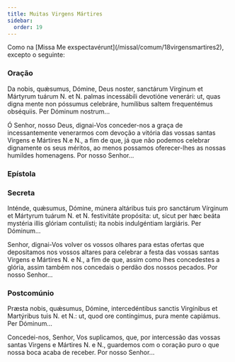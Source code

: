 ```yaml
---
title: Muitas Virgens Mártires
sidebar:
  order: 19
---
```


<aside>
  Como na [Missa Me exspectavérunt](/missal/comum/18virgensmartires2), excepto o
  seguinte:
</aside>


### Oração

<div class="side-by-side not-content">

Da nobis, quǽsumus, Dómine, Deus noster, sanctárum Vírginum et Mártyrum tuárum <span class="text-red-500">N.</span> et <span class="text-red-500">N.</span> palmas incessábili devotióne venerári: ut, quas digna mente non póssumus celebráre, humílibus saltem frequentémus obséquiis. Per Dóminum nostrum...

Ó Senhor, nosso Deus, dignai-Vos conceder-nos a graça de incessantemente venerarmos com devoção a vitória das vossas santas Virgens e Mártires <span class="text-red-500">N.</span>e <span class="text-red-500">N.</span>, a fim de que, já que não podemos celebrar dignamente os seus méritos, ao menos possamos oferecer-lhes as nossas humildes homenagens. Por nosso Senhor...

</div>

### Epístola

<LinkCard
  title="Epístola Virgens Mártires"
  href="/missal/comum/21virgemnaomartir2#epístola"
/>

### Secreta

<div class="side-by-side not-content">

Inténde, quǽsumus, Dómine, múnera altáribus tuis pro sanctárum Vírginum et Mártyrum tuárum <span class="text-red-500">N.</span> et <span class="text-red-500">N.</span> festivitáte propósita: ut, sicut per hæc beáta mystéria illis glóriam contulísti; ita nobis indulgéntiam largiáris. Per Dóminum...

Senhor, dignai-Vos volver os vossos olhares para estas ofertas que depositamos nos vossos altares para celebrar a festa das vossas santas Virgens e Mártires <span class="text-red-500">N.</span> e <span class="text-red-500">N.</span>, a fim de que, assim como lhes concedestes a glória, assim também nos concedais o perdão dos nossos pecados. Por nosso Senhor...

</div>

### Postcomúnio

<div class="side-by-side not-content">

Præsta nobis, quǽsumus, Dómine, intercedéntibus sanctis Virgínibus et Martýribus tuis <span class="text-red-500">N.</span> et <span class="text-red-500">N.</span>: ut, quod ore contíngimus, pura mente capiámus. Per Dóminum...

Concedei-nos, Senhor, Vos suplicamos, que, por intercessão das vossas santas Virgens e Mártires <span class="text-red-500">N.</span> e <span class="text-red-500">N.</span>, guardemos com o coração puro o que nossa boca acaba de receber. Por nosso Senhor...

</div>
